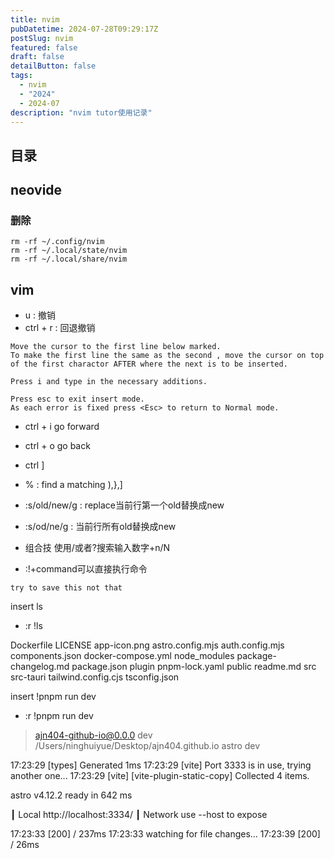 ```yaml
---
title: nvim
pubDatetime: 2024-07-28T09:29:17Z
postSlug: nvim
featured: false
draft: false
detailButton: false
tags:
  - nvim
  - "2024"
  - 2024-07
description: "nvim tutor使用记录"
---
```


## 目录

## neovide

### 删除

```shell
rm -rf ~/.config/nvim
rm -rf ~/.local/state/nvim
rm -rf ~/.local/share/nvim
```

## vim

- u : 撤销
- ctrl + r : 回退撤销

```planetxt
Move the cursor to the first line below marked.
To make the first line the same as the second , move the cursor on top of the first charactor AFTER where the next is to be inserted.

Press i and type in the necessary additions.

Press esc to exit insert mode.
As each error is fixed press <Esc> to return to Normal mode.
```

- ctrl + i go forward
- ctrl + o go back
- ctrl ]

- % : find a matching ),},]

- :s/old/new/g : replace当前行第一个old替换成new
- :s/od/ne/g : 当前行所有old替换成new

- 组合技 使用/或者?搜索输入数字+n/N

- :!+command可以直接执行命令

```planetxt
try to save this not that
```

insert ls

- :r !ls

Dockerfile
LICENSE
app-icon.png
astro.config.mjs
auth.config.mjs
components.json
docker-compose.yml
node_modules
package-changelog.md
package.json
plugin
pnpm-lock.yaml
public
readme.md
src
src-tauri
tailwind.config.cjs
tsconfig.json

insert !pnpm run dev

- :r !pnpm run dev

> ajn404-github-io@0.0.0 dev /Users/ninghuiyue/Desktop/ajn404.github.io
> astro dev

17:23:29 [types] Generated 1ms
17:23:29 [vite] Port 3333 is in use, trying another one...
17:23:29 [vite] [vite-plugin-static-copy] Collected 4 items.

astro v4.12.2 ready in 642 ms

┃ Local http://localhost:3334/
┃ Network use --host to expose

17:23:33 [200] / 237ms
17:23:33 watching for file changes...
17:23:39 [200] / 26ms
